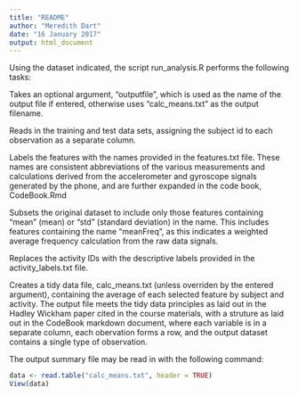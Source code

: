 ---
title: "README"
author: "Meredith Dart"
date: "16 January 2017"
output: html_document
---

Using the dataset indicated, the script run_analysis.R performs the following tasks:

Takes an optional argument, "outputfile", which is used as the name of the output file if entered, otherwise uses "calc_means.txt" as the output filename.

Reads in the training and test data sets, assigning the subject id to each observation as a separate column.

Labels the features with the names provided in the features.txt file. These names are consistent abbreviations of the various measurements and calculations derived from the accelerometer and gyroscope signals generated by the phone, and are further expanded in the code book, CodeBook.Rmd

Subsets the original dataset to include only those features containing "mean" (mean) or "std" (standard deviation) in the name. This includes features containing the name "meanFreq", as this indicates a weighted average frequency calculation from the raw data signals.

Replaces the activity IDs with the descriptive labels provided in the activity_labels.txt file.

Creates a tidy data file, calc_means.txt (unless overriden by the entered argument), containing the average of each selected feature by subject and activity. The output file meets the tidy data principles as laid out in the Hadley Wickham paper cited in the course materials, with a struture as laid out in the CodeBook markdown document, where each variable is in a separate column, each obervation forms a row, and the output dataset contains a single type of observation.

The output summary file may be read in with the following command:

```{r}
data <- read.table("calc_means.txt", header = TRUE)
View(data)
```

